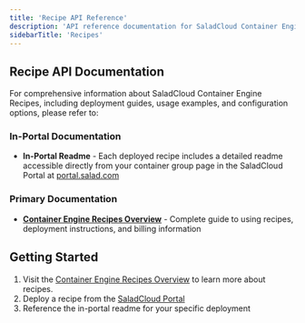 ```yaml
---
title: 'Recipe API Reference'
description: 'API reference documentation for SaladCloud Container Engine Recipes.'
sidebarTitle: 'Recipes'
---
```


## Recipe API Documentation

For comprehensive information about SaladCloud Container Engine Recipes, including deployment guides, usage examples,
and configuration options, please refer to:

### In-Portal Documentation

- **In-Portal Readme** - Each deployed recipe includes a detailed readme accessible directly from your container group
  page in the SaladCloud Portal at [portal.salad.com](https://portal.salad.com)

### Primary Documentation

- **[Container Engine Recipes Overview](/container-engine/reference/recipes/overview)** - Complete guide to using recipes, deployment
  instructions, and billing information

## Getting Started

1. Visit the [Container Engine Recipes Overview](/container-engine/reference/recipes/overview) to learn more about recipes.
2. Deploy a recipe from the [SaladCloud Portal](https://portal.salad.com)
3. Reference the in-portal readme for your specific deployment
